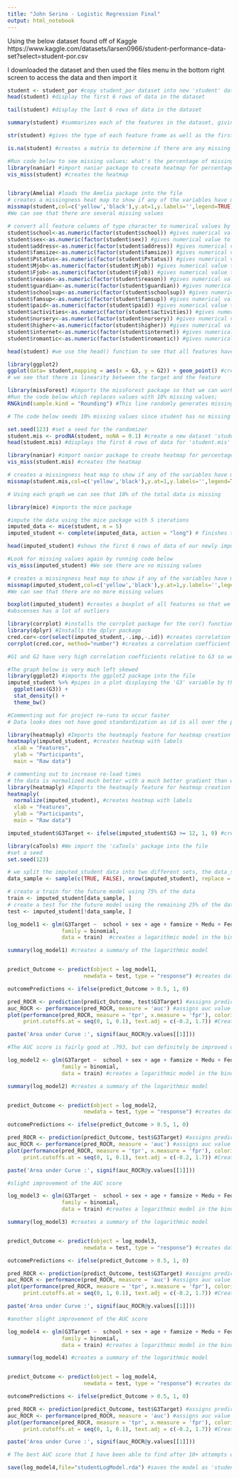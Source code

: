 ```yaml
---
title: "John Serino - Logistic Regression Final"
output: html_notebook
---
```


Using the below dataset found off of Kaggle
https://www.kaggle.com/datasets/larsen0966/student-performance-data-set?select=student-por.csv

I downloaded the dataset and then used the files menu in the bottom right screen to access the data and then import it


```r
student <- student_por #copy student_por dataset into new 'student' dataset to make it easier to work with
head(student) #display the first 6 rows of data in the dataset
```


```r
tail(student) #display the last 6 rows of data in the dataset
```


```r
summary(student) #summarizes each of the features in the dataset, giving type for features of type character, and giving values for minimum, maximum, 1st Quartile, median, mean, and 3rd Quartile for features with continuous numerical values
```
```r
str(student) #gives the type of each feature frame as well as the first four pieces of data for features of type character, and the first 10 pieces of data for features of type numerical
```


```r
is.na(student) #creates a matrix to determine if there are any missing values in the data with 'FALSE' representing there not be a missing value in the spot, and 'TRUE' otherwise
```


```r
#Run code below to see missing values; what's the percentage of missing values?
library(naniar) #import naniar package to create heatmap for percentage of missing values
vis_miss(student) #creates the heatmap


library(Amelia) #loads the Amelia package into the file
# creates a missingness heat map to show if any of the variables have missing values, showing yellow if that value is missing, and black if that value is present
missmap(student,col=c('yellow','black'),y.at=1,y.labels='',legend=TRUE)
#We can see that there are several missing values
```

```r
# convert all feature columns of type character to numerical values by factoring each column and turning their factors into numerical values
student$school<-as.numeric(factor(student$school)) #gives numerical value to school feature
student$sex<-as.numeric(factor(student$sex)) #gives numerical value to sex feature
student$address<-as.numeric(factor(student$address)) #gives numerical value to address feature
student$famsize<-as.numeric(factor(student$famsize)) #gives numerical value to famsize feature
student$Pstatus<-as.numeric(factor(student$Pstatus)) #gives numerical value to Pstatus feature
student$Mjob<-as.numeric(factor(student$Mjob)) #gives numerical value to Mjob feature
student$Fjob<-as.numeric(factor(student$Fjob)) #gives numerical value to Fjob feature
student$reason<-as.numeric(factor(student$reason)) #gives numerical value to reason feature
student$guardian<-as.numeric(factor(student$guardian)) #gives numerical value to guardian feature
student$schoolsup<-as.numeric(factor(student$schoolsup)) #gives numerical value to schoolsup feature
student$famsup<-as.numeric(factor(student$famsup)) #gives numerical value to famsup feature
student$paid<-as.numeric(factor(student$paid)) #gives numerical value to paid feature
student$activities<-as.numeric(factor(student$activities)) #gives numerical value to activities feature
student$nursery<-as.numeric(factor(student$nursery)) #gives numerical value to nursery feature
student$higher<-as.numeric(factor(student$higher)) #gives numerical value to higher feature
student$internet<-as.numeric(factor(student$internet)) #gives numerical value to internet feature
student$romantic<-as.numeric(factor(student$romantic)) #gives numerical value to romantic feature

```

```r
head(student) #we use the head() function to see that all features have successfully been turned into numerical values
```

```r
library(ggplot2)
ggplot(data= student,mapping = aes(x = G3, y = G2)) + geom_point() #creates a scatterplot mapping G3 against G2 to see if there is linearity between our target and the feature columns
# we see that there is linearity between the target and the feature
```




```r
library(missForest) #imports the missForest package so that we can work easily with missing data
#Run the code below which replaces values with 10% missing values; 
RNGkind(sample.kind = "Rounding") #This line randomly generates missing value numbers

# The code below seeds 10% missing values since student has no missing values so that we can use the MICE package for imputation

set.seed(123) #set a seed for the randomizer
student.mis <- prodNA(student, noNA = 0.1) #create a new dataset 'student.mis' that removes 10% of the data in the 'Credit' dataset
head(student.mis) #displays the first 6 rows of data for 'student.mis'
```

```r
library(naniar) #import naniar package to create heatmap for percentage of missing values
vis_miss(student.mis) #creates the heatmap

# creates a missingness heat map to show if any of the variables have missing values, showing yellow if that value is missing, and black if that value is present
missmap(student.mis,col=c('yellow','black'),y.at=1,y.labels='',legend=TRUE)

# Using each graph we can see that 10% of the total data is missing
```


```r
library(mice) #imports the mice package

#impute the data using the mice package with 5 iterations
imputed_data <- mice(student, m = 5)  
imputed_student <- complete(imputed_data, action = "long") # finishes the mice imputation
```

```r
head(imputed_student) #shows the first 6 rows of data of our newly imputed dataset
```


```r
#Look for missing values again by running code below
vis_miss(imputed_student) #We see there are no missing values

# creates a missingness heat map to show if any of the variables have missing values, showing yellow if that value is missing, and black if that value is present
missmap(imputed_student,col=c('yellow','black'),y.at=1,y.labels='',legend=TRUE)
#We can see that there are no more missing values
```

```r
boxplot(imputed_student) #creates a boxplot of all features so that we can see which features have a significant amount of outliers
#abscenses has a lot of outliers
```

```r
library(corrplot) #installs the corrplot package for the cor() function
library(dplyr) #Installs the dplyr package
cred.cor<-cor(select(imputed_student,-.imp,-.id)) #creates correlation coefficients for 'imputed_student' with all features aside from the one with a '-' sign above
corrplot(cred.cor, method="number") #creates a correlation coefficient chart

#G1 and G2 have very high correlation coefficients relative to G3 so we probably shouldn't use them in modeling as they have very high collinearity to our target feature of G3.
```

```r

#The graph below is very much left skewed 
library(ggplot2) #imports the ggplot2 package into the file
imputed_student %>% #pipes in a plot displaying the 'G3' variable by the property 'stat_density' with the color theme 'theme_bw()' for black and white
  ggplot(aes(G3)) +
  stat_density() + 
  theme_bw()
```


```r
#Commenting out for project re-runs to occur faster
# Data looks does not have good standardization as id is all over the place while all other categories have very similarly low data

library(heatmaply) #Imports the heatmaply feature for heatmap creation
heatmaply(imputed_student, #creates heatmap with labels
  xlab = "Features",
  ylab = "Participants", 
  main = "Raw data")
```

```r
# commenting out to increase re-load times
# the data is normalized much better with a much better gradient than we saw previously
library(heatmaply) #Imports the heatmaply feature for heatmap creation
heatmaply(
  normalize(imputed_student), #creates heatmap with labels
  xlab = "Features",
  ylab = "Participants", 
  main = "Raw data")
```

```r

imputed_student$G3Target <- ifelse(imputed_student$G3 >= 12, 1, 0) #creating new column for binary classification of married or not

```

```r
library(caTools) #We import the 'caTools' package into the file
#set a seed 
set.seed(123)

# we split the imputed_student data into two different sets, the data_sample set with 75% of the data and everything else which is 25% of the data
data_sample <- sample(c(TRUE, FALSE), nrow(imputed_student), replace = T, prob = c(0.75, 0.25))

# create a train for the future model using 75% of the data
train <- imputed_student[data_sample, ]
# create a test for the future model using the remaining 25% of the data
test <- imputed_student[!data_sample, ]
```


```r

log_model1 <- glm(G3Target ~  school + sex + age + famsize + Medu + Fedu + guardian + traveltime + studytime + failures + activities + freetime,
                 family = binomial,
                 data = train)  #creates a logarithmic model in the binomial family with the data from train using the aforementioned features as predictors

summary(log_model1) #creates a summary of the logarithmic model


predict_Outcome <- predict(object = log_model1,
                        newdata = test, type = "response") #creates dataset that applies logarithmic model onto 'testing' dataset

outcomePredictions <- ifelse(predict_Outcome > 0.5, 1, 0) 

pred_ROCR <- prediction(predict_Outcome, test$G3Target) #assigns predicted data to 'pred_ROCR'
auc_ROCR <- performance(pred_ROCR, measure = 'auc') #assigns auc value of 'pred_ROCR' to 'auc_ROCR'
plot(performance(pred_ROCR, measure = 'tpr', x.measure = 'fpr'), colorize = TRUE,
     print.cutoffs.at = seq(0, 1, 0.1), text.adj = c(-0.2, 1.7)) #Creates a plot for the ROC curve

paste('Area under Curve :', signif(auc_ROCR@y.values[[1]]))

#The AUC score is fairly good at .793, but can definitely be improved on
```

```r

log_model2 <- glm(G3Target ~  school + sex + age + famsize + Medu + Fedu + guardian + traveltime + studytime + failures + activities + freetime + higher + nursery,
                 family = binomial,
                 data = train) #creates a logarithmic model in the binomial family with the data from train using the aforementioned features as predictors

summary(log_model2) #creates a summary of the logarithmic model


predict_Outcome <- predict(object = log_model2,
                        newdata = test, type = "response") #creates dataset that applies logarithmic model onto 'testing' dataset

outcomePredictions <- ifelse(predict_Outcome > 0.5, 1, 0) 

pred_ROCR <- prediction(predict_Outcome, test$G3Target) #assigns predicted data to 'pred_ROCR'
auc_ROCR <- performance(pred_ROCR, measure = 'auc') #assigns auc value of 'pred_ROCR' to 'auc_ROCR'
plot(performance(pred_ROCR, measure = 'tpr', x.measure = 'fpr'), colorize = TRUE,
     print.cutoffs.at = seq(0, 1, 0.1), text.adj = c(-0.2, 1.7)) #Creates a plot for the ROC curve

paste('Area under Curve :', signif(auc_ROCR@y.values[[1]]))

#slight improvement of the AUC score
```


```r

log_model3 <- glm(G3Target ~  school + sex + age + famsize + Medu + Fedu + guardian + traveltime + studytime + failures + activities + freetime + nursery + freetime + absences + health,
                 family = binomial,
                 data = train) #creates a logarithmic model in the binomial family with the data from train using the aforementioned features as predictors

summary(log_model3) #creates a summary of the logarithmic model


predict_Outcome <- predict(object = log_model3,
                        newdata = test, type = "response") #creates dataset that applies logarithmic model onto 'testing' dataset

outcomePredictions <- ifelse(predict_Outcome > 0.5, 1, 0) 

pred_ROCR <- prediction(predict_Outcome, test$G3Target) #assigns predicted data to 'pred_ROCR'
auc_ROCR <- performance(pred_ROCR, measure = 'auc') #assigns auc value of 'pred_ROCR' to 'auc_ROCR'
plot(performance(pred_ROCR, measure = 'tpr', x.measure = 'fpr'), colorize = TRUE,
     print.cutoffs.at = seq(0, 1, 0.1), text.adj = c(-0.2, 1.7)) #Creates a plot for the ROC curve

paste('Area under Curve :', signif(auc_ROCR@y.values[[1]]))

#another slight improvement of the AUC score
```

```r

log_model4 <- glm(G3Target ~  school + sex + age + famsize + Medu + Fedu + guardian + traveltime + studytime + failures + activities + freetime + absences + health + nursery + address + Mjob + Fjob + reason + higher,
                 family = binomial,
                 data = train) #creates a logarithmic model in the binomial family with the data from train using the aforementioned features as predictors

summary(log_model4) #creates a summary of the logarithmic model


predict_Outcome <- predict(object = log_model4,
                        newdata = test, type = "response") #creates dataset that applies logarithmic model onto 'testing' dataset

outcomePredictions <- ifelse(predict_Outcome > 0.5, 1, 0) 

pred_ROCR <- prediction(predict_Outcome, test$G3Target) #assigns predicted data to 'pred_ROCR'
auc_ROCR <- performance(pred_ROCR, measure = 'auc') #assigns auc value of 'pred_ROCR' to 'auc_ROCR'
plot(performance(pred_ROCR, measure = 'tpr', x.measure = 'fpr'), colorize = TRUE,
     print.cutoffs.at = seq(0, 1, 0.1), text.adj = c(-0.2, 1.7)) #Creates a plot for the ROC curve

paste('Area under Curve :', signif(auc_ROCR@y.values[[1]]))

# The best AUC score that I have been able to find after 10+ attempts of optimizing it, and it gives us a very good ROC graph that is very similar to a logarithmic function
```

```r
save(log_model4,file="studentLogModel.rda") #saves the model as 'studentLogModel.rda'
```
